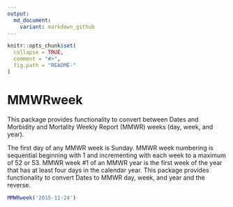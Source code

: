 ```yaml
---
output:
  md_document:
    variant: markdown_github
---
```


<!-- README.md is generated from README.Rmd. Please edit that file -->

```r
knitr::opts_chunk$set(
  collapse = TRUE,
  comment = "#>",
  fig.path = "README-"
)
```

# MMWRweek

This package provides functionality to convert between
Dates and Morbidity and Mortality Weekly Report (MMWR)
weeks (day, week, and year). 

The first day of any MMWR week is Sunday. 
MMWR week numbering is sequential beginning with 1 
and incrementing with each week to a maximum of 52 
or 53. MMWR week #1 of an MMWR year is the first week 
of the year that has at least four days in the calendar 
year. This package provides functionality to convert 
Dates to MMWR day, week, and year and the reverse.

```r
MMWRweek('2015-11-24')
```
